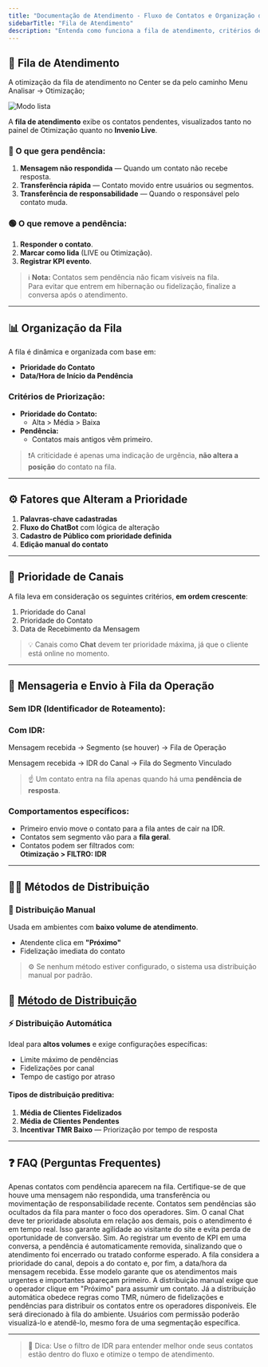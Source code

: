 ```yaml
---
title: "Documentação de Atendimento - Fluxo de Contatos e Organização da Fila"
sidebarTitle: "Fila de Atendimento"
description: "Entenda como funciona a fila de atendimento, critérios de prioridade e métodos de distribuição no Invenio Live."
---
```


## 🧾 Fila de Atendimento

A otimização da fila de atendimento no Center se da pelo caminho Menu Analisar -> Otimização;

![Modo lista](https://robbublob.blob.core.windows.net/docs/otimizacao.png)

A **fila de atendimento** exibe os contatos pendentes, visualizados tanto no painel de Otimização quanto no **Invenio Live**.

### 🔸 O que gera pendência:

1. **Mensagem não respondida** — Quando um contato não recebe resposta.  
2. **Transferência rápida** — Contato movido entre usuários ou segmentos.  
3. **Transferência de responsabilidade** — Quando o responsável pelo contato muda.

### 🟢 O que remove a pendência:

1. **Responder o contato**.  
2. **Marcar como lida** (LIVE ou Otimização).  
3. **Registrar KPI evento**.

> ℹ️ **Nota:** Contatos sem pendência não ficam visíveis na fila.  
Para evitar que entrem em hibernação ou fidelização, finalize a conversa após o atendimento.

---

## 📊 Organização da Fila

A fila é dinâmica e organizada com base em:

- **Prioridade do Contato**  
- **Data/Hora de Início da Pendência**

### Critérios de Priorização:

- **Prioridade do Contato:**  
  - Alta > Média > Baixa
- **Pendência:**  
  - Contatos mais antigos vêm primeiro.

> ❗A criticidade é apenas uma indicação de urgência, **não altera a posição** do contato na fila.

---

## ⚙️ Fatores que Alteram a Prioridade

1. **Palavras-chave cadastradas**  
2. **Fluxo do ChatBot** com lógica de alteração  
3. **Cadastro de Público com prioridade definida**  
4. **Edição manual do contato**

---

## 🪪 Prioridade de Canais

A fila leva em consideração os seguintes critérios, **em ordem crescente**:

1. Prioridade do Canal  
2. Prioridade do Contato  
3. Data de Recebimento da Mensagem

> 💡 Canais como **Chat** devem ter prioridade máxima, já que o cliente está online no momento.

---

## 🔁 Mensageria e Envio à Fila da Operação

### Sem IDR (Identificador de Roteamento):


### Com IDR:

Mensagem recebida → Segmento (se houver) → Fila de Operação

Mensagem recebida → IDR do Canal → Fila do Segmento Vinculado


> ☝️ Um contato entra na fila apenas quando há uma **pendência de resposta**.

### Comportamentos específicos:

- Primeiro envio move o contato para a fila antes de cair na IDR.
- Contatos sem segmento vão para a **fila geral**.
- Contatos podem ser filtrados com:  
  **Otimização > FILTRO: IDR**

---

## 🧑‍💻 Métodos de Distribuição

### 📍 Distribuição Manual

Usada em ambientes com **baixo volume de atendimento**.  
- Atendente clica em **"Próximo"**  
- Fidelização imediata do contato

> ⚙️ Se nenhum método estiver configurado, o sistema usa distribuição manual por padrão.

🔗 [Método de Distribuição](https://docs.robbu.global/docs/live/metodos-de-distribuicao)
---

### ⚡ Distribuição Automática

Ideal para **altos volumes** e exige configurações específicas:

- Limite máximo de pendências  
- Fidelizações por canal  
- Tempo de castigo por atraso

#### Tipos de distribuição preditiva:

1. **Média de Clientes Fidelizados**  
2. **Média de Clientes Pendentes**  
3. **Incentivar TMR Baixo** — Priorização por tempo de resposta

---

## ❓ FAQ (Perguntas Frequentes)

<AccordionGroup>

<Accordion title="Por que um contato não aparece na fila?">
Apenas contatos com pendência aparecem na fila. Certifique-se de que houve uma mensagem não respondida, uma transferência ou movimentação de responsabilidade recente. Contatos sem pendências são ocultados da fila para manter o foco dos operadores.
</Accordion>

<Accordion title="O canal Chat sempre terá prioridade?">
Sim. O canal Chat deve ter prioridade absoluta em relação aos demais, pois o atendimento é em tempo real. Isso garante agilidade ao visitante do site e evita perda de oportunidade de conversão.
</Accordion>

<Accordion title="Registrar KPI remove a pendência?">
Sim. Ao registrar um evento de KPI em uma conversa, a pendência é automaticamente removida, sinalizando que o atendimento foi encerrado ou tratado conforme esperado.
</Accordion>

<Accordion title="Como funciona a prioridade na fila de atendimento?">
A fila considera a prioridade do canal, depois a do contato e, por fim, a data/hora da mensagem recebida. Esse modelo garante que os atendimentos mais urgentes e importantes apareçam primeiro.
</Accordion>

<Accordion title="Qual a diferença entre distribuição manual e automática?">
A distribuição manual exige que o operador clique em "Próximo" para assumir um contato. Já a distribuição automática obedece regras como TMR, número de fidelizações e pendências para distribuir os contatos entre os operadores disponíveis.
</Accordion>

<Accordion title="O que acontece se um contato não tiver segmento definido?">
Ele será direcionado à fila do ambiente. Usuários com permissão poderão visualizá-lo e atendê-lo, mesmo fora de uma segmentação específica.
</Accordion>

</AccordionGroup>

---
> 📘 Dica: Use o filtro de IDR para entender melhor onde seus contatos estão dentro do fluxo e otimize o tempo de atendimento.

